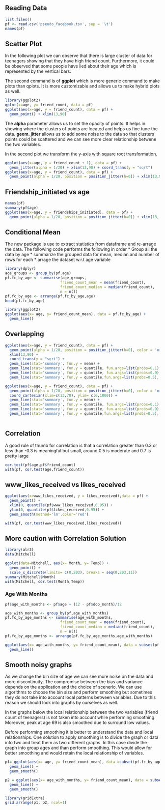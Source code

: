 ## Reading Data

```r
list.files()
pf <- read.csv('pseudo_facebook.tsv', sep = '\t')
names(pf)
```

## Scatter Plot
In the following plot we can observe that there is large cluster of data for teenagers showing that they have high friend count. Furthermore, it could be observed that some people have lied about their age which is represented by the vertical bars.

The second command is of **ggplot** which is more generic command to make plots than qplots. It is more customizable and allows us to make hybrid plots as well.
```r
library(ggplot2)
qplot(x=age, y= friend_count, data = pf)
ggplot(aes(x=age, y = friend_count), data = pf) + 
  geom_point() + xlim(13,90)
```
The **alpha** parameter allows us to set the opacity of points. It helps in showing where the clusters of points are located and helps us fine tune the data. **geom_jitter** allows us to add some noise to the data so that clusters points could be scattered and we can see more clear relationship betwene the two variables.

In the second plot we transform the y-axis with square root transformation.
```r
ggplot(aes(x=age, y = friend_count + 1), data = pf) + 
  geom_jitter(alpha = 1/20) + xlim(13,90) + coord_trans(y = "sqrt")
ggplot(aes(x=age, y = friend_count), data = pf) + 
  geom_point(alpha = 1/20, position = position_jitter(h=0)) + xlim(13,90) + coord_trans(y = "sqrt")
```

## Friendship_initiated vs age
```r
names(pf)
summary(pf$age)
ggplot(aes(x=age, y = friendships_initiated), data = pf) +
  geom_point(alpha = 1/20, position = position_jitter(h=0)) + xlim(13, 70) + coord_trans(y = 'sqrt')
```

## Conditional Mean
The new package is use to extract statistics from dataframe and re-arrage the data. The following code performs the following in order
* Group all the data by age
* summarize the grouped data for mean, median and number of rows for each
* arrage the dataset w.r.t age variable
```r
library(dplyr)
age_groups <- group_by(pf,age)
pf.fc_by_age <- summarise(age_groups, 
                         friend_count_mean = mean(friend_count),
                         friend_count_median = median(friend_count),
                         n = n())
pf.fc_by_age <- arrange(pf.fc_by_age,age)
head(pf.fc_by_age)

library(ggplot2)
ggplot(aes(x= age, y= friend_count_mean), data = pf.fc_by_age) +
  geom_line()
```

## Overlapping

```r
ggplot(aes(x=age, y = friend_count), data = pf) + 
  geom_point(alpha = 1/20, position = position_jitter(h=0), color = 'orange') + 
  xlim(13,90) + 
  coord_trans(y = "sqrt") +
  geom_line(stat='summary', fun.y = mean) +
  geom_line(stat='summary', fun.y = quantile, fun.args=list(probs=0.1), linetype= 2, color = 'blue') +
  geom_line(stat='summary', fun.y = quantile, fun.args=list(probs=0.9), linetype= 2, color = 'blue') + 
  geom_line(stat='summary', fun.y = quantile,fun.args=list(probs=0.5), color = 'blue') 

ggplot(aes(x=age, y = friend_count), data = pf) + 
  geom_point(alpha = 1/20, position = position_jitter(h=0), color = 'orange') + 
  coord_cartesian(xlim=c(13,70), ylim= c(0,1000)) + 
  geom_line(stat='summary', fun.y = mean) +
  geom_line(stat='summary', fun.y = quantile, fun.args=list(probs=0.1), linetype= 2, color = 'blue') +
  geom_line(stat='summary', fun.y = quantile, fun.args=list(probs=0.9), linetype= 2, color = 'blue') + 
  geom_line(stat='summary', fun.y = quantile,fun.args=list(probs=0.5), color = 'blue') 
  
```

## Correlation 
A good rule of thumb for correlation is that a correlation greater than 0.3 or less than -0.3 is meaningful but small, around 0.5 is moderate and 0.7 is pretty large
```r
cor.test(pf$age,pf$friend_count)
with(pf, cor.test(age,friend_count))
```

## www_likes_received vs likes_received

```r
ggplot(aes(x=www_likes_received, y = likes_received),data = pf) +
  geom_point() +
  xlim(0, quantile(pf$www_likes_received,0.95)) +
  ylim(0, quantile(pf$likes_received,0.95)) +
  geom_smooth(method='lm',color='red')

with(pf, cor.test(www_likes_received,likes_received))
```

## More caution with Correlation Solution
```r
library(alr3)
data(Mitchell)

ggplot(data=Mitchell, aes(x= Month, y= Temp)) +
  geom_point() +
  scale_x_discrete(limits= c(0,203), breaks = seq(0,203,11))
summary(Mitchell$Month)
with(Mitchell, cor.test(Month,Temp))
```

### Age With Months
```r
pf$age_with_months <- pf$age + (12 - pf$dob_month)/12

age_with_months <- group_by(pf,age_with_months)
pf.fc_by_age_months <- summarise(age_with_months, 
                         friend_count_mean = mean(friend_count),
                         friend_count_median = median(friend_count),
                         n = n())
pf.fc_by_age_months <- arrange(pf.fc_by_age_months,age_with_months)

ggplot(aes(x= age_with_months, y= friend_count_mean), data = subset(pf.fc_by_age_months, age_with_months < 71))  +
  geom_line() 
```

## Smooth noisy graphs
As we change the bin size of age we can see more noise on the data and more discontinuity. The compromise between the bias and variance depends on the application and the choice of scenerio. We can use algorithms to choose the bin size and perform smoothing but sometimes they do not take into account local patterns between variables. Due to this reason we should look into graphs by ourselves as well.

In the graphs below the local relationship between the two variables (friend count of teenagers) is not taken into account while performing smoothing. Moreover, peak at age 69 is also smoothed due to surround low values.

Before performing smoothing it is better to understand the data and local relationships. One solution to apply smoothing is to divide the graph or data into two and treat them as two different graphs. In this case divide the graph into group ages and than perform smoothing. This would allow for better smoothing and would retain the local relationship of variables.
```r
p1= ggplot(aes(x= age, y= friend_count_mean), data =subset(pf.fc_by_age, age < 71) ) +
  geom_line() +
  geom_smooth()

p2 = ggplot(aes(x= age_with_months, y= friend_count_mean), data = subset(pf.fc_by_age_months, age_with_months < 71))  +
  geom_line() +
  geom_smooth()

library(gridExtra)
grid.arrange(p1, p2, ncol=1)

```